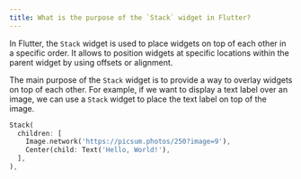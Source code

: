```yaml
---
title: What is the purpose of the `Stack` widget in Flutter?
---
```


In Flutter, the `Stack` widget is used to place widgets on top of each other in a specific order. It allows to position widgets at specific locations within the parent widget by using offsets or alignment.

The main purpose of the `Stack` widget is to provide a way to overlay widgets on top of each other. For example, if we want to display a text label over an image, we can use a `Stack` widget to place the text label on top of the image.

```dart
Stack(
  children: [
    Image.network('https://picsum.photos/250?image=9'),
    Center(child: Text('Hello, World!'),
  ],
),
```
